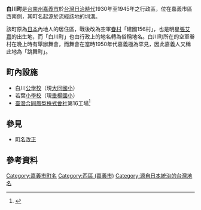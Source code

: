 {{otheruse|subject=台灣嘉義市的白川町|other=日本岐阜縣的同名地方|白川町 (日本)}}
{{japanese|japanese=白川町|kana=しらかわちょう|romaji=Shirakawachō}}
'''白川町'''是[[台南州|台南州]][[嘉義市|嘉義市]]於[[台灣|台灣]][[台灣日治時期|日治時代]]1930年至1945年之行政區，位在嘉義市區西南側，其町名起源於流經該地的圳溝。

該町原為[[日本|日本]]內地人的居住區，戰後改為空軍[[眷村|眷村]]「建國156村」，也是明星[[張艾嘉|張艾嘉]]的出生地，而「白川町」也由行政上的地名轉為俗稱地名。白川町所在的空軍眷村在晚上時有舉辦舞會，而舞會在當時1950年代嘉義極為罕見，因此嘉義人又稱此地為「跳舞町」。

==町內設施==
*白川[[公學校|公學校]]（現[[嘉義市西區大同國民小學|大同國小]]）
*若葉[[小學校|小學校]]（現[[嘉義市西區垂楊國民小學|垂楊國小]]）
*[[台鳳|臺灣合同鳳梨株式會社]]第16工場<ref>{{Cite book|title=臺南州電話帖|last=臺灣總督府交通局遞信部|year=1937-09-30}}</ref>

==參見==
*[[町名改正|町名改正]]

== 參考資料 ==
<references />
{{TW-geo-stub}}
{{嘉義市舊町名}}

[[Category:嘉義市町名|Category:嘉義市町名]]
[[Category:西區_(嘉義市)|Category:西區 (嘉義市)]]
[[Category:源自日本統治的台灣地名|Category:源自日本統治的台灣地名]]